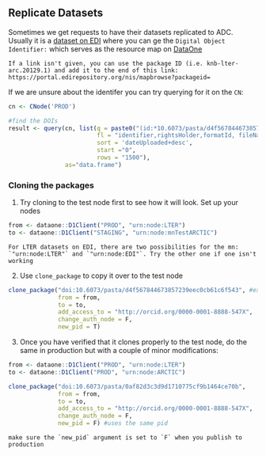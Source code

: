 ## Replicate Datasets

Sometimes we get requests to have their datasets replicated to ADC. Usually it is a [dataset on EDI](https://portal.edirepository.org/nis/mapbrowse?packageid=knb-lter-arc.20129.1) where you can ge the `Digital Object Identifier:` which serves as the resource map on [DataOne](https://search.dataone.org/view/https%3A%2F%2Fpasta.lternet.edu%2Fpackage%2Fmetadata%2Feml%2Fknb-lter-arc%2F20129%2F1)

```block
If a link isn't given, you can use the package ID (i.e. knb-lter-arc.20129.1) and add it to the end of this link: https://portal.edirepository.org/nis/mapbrowse?packageid=
```

If we are unsure about the identifer you can try querying for it on the `CN`:

```r
cn <- CNode('PROD')

#find the DOIs
result <- query(cn, list(q = paste0("(id:*10.6073/pasta/d4f567844673857239eec0cb61c6f543","* *:* NOT obsoletedBy:*)"),
                         fl = "identifier,rightsHolder,formatId, fileName, dateUploaded, authoritativeMN, replicaMN",
                         sort = 'dateUploaded+desc',
                         start ="0",
                         rows = "1500"),
                as="data.frame")
```


### Cloning the packages

1. Try cloning to the test node first to see how it will look. Set up your nodes
```r
from <- dataone::D1Client("PROD", "urn:node:LTER")
to <- dataone::D1Client("STAGING", "urn:node:mnTestARCTIC")
```

```block
For LTER datasets on EDI, there are two possibilities for the mn: `"urn:node:LTER"` and `"urn:node:EDI"`. Try the other one if one isn't working
```


2. Use `clone_package` to copy it over to the test node
```r
clone_package("doi:10.6073/pasta/d4f567844673857239eec0cb61c6f543", #example doi to replicate
              from = from,
              to = to,
              add_access_to = "http://orcid.org/0000-0001-8888-547X",
              change_auth_node = F,
              new_pid = T)
```

3. Once you have verified that it clones properly to the test node, do the same in production but with a couple of minor modifications:
```r
from <- dataone::D1Client("PROD", "urn:node:LTER")
to <- dataone::D1Client("PROD", "urn:node:ARCTIC")

clone_package("doi:10.6073/pasta/0af82d3c3d9d1710775cf9b1464ce70b",
              from = from,
              to = to,
              add_access_to = "http://orcid.org/0000-0001-8888-547X",
              change_auth_node = F,
              new_pid = F) #uses the same pid
```

```block
make sure the `new_pid` argument is set to `F` when you publish to production
```


